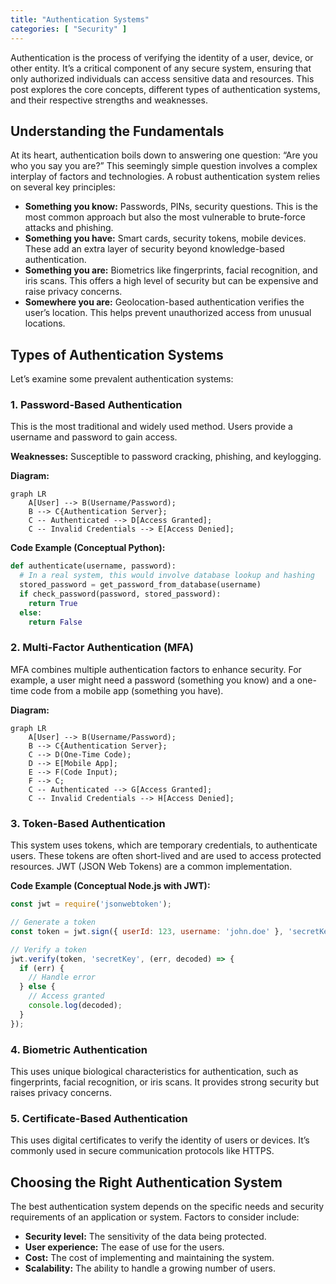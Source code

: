 ```yaml
---
title: "Authentication Systems"
categories: [ "Security" ]
---
```


Authentication is the process of verifying the identity of a user, device, or other entity. It's a critical component of any secure system, ensuring that only authorized individuals can access sensitive data and resources. This post explores the core concepts, different types of authentication systems, and their respective strengths and weaknesses.

## Understanding the Fundamentals

At its heart, authentication boils down to answering one question: "Are you who you say you are?" This seemingly simple question involves a complex interplay of factors and technologies. A robust authentication system relies on several key principles:

-   **Something you know:** Passwords, PINs, security questions. This is the most common approach but also the most vulnerable to brute-force attacks and phishing.
-   **Something you have:** Smart cards, security tokens, mobile devices. These add an extra layer of security beyond knowledge-based authentication.
-   **Something you are:** Biometrics like fingerprints, facial recognition, and iris scans. This offers a high level of security but can be expensive and raise privacy concerns.
-   **Somewhere you are:** Geolocation-based authentication verifies the user's location. This helps prevent unauthorized access from unusual locations.

## Types of Authentication Systems

Let's examine some prevalent authentication systems:

### 1. Password-Based Authentication

This is the most traditional and widely used method. Users provide a username and password to gain access.

**Weaknesses:** Susceptible to password cracking, phishing, and keylogging.

**Diagram:**

```mermaid
graph LR
    A[User] --> B(Username/Password);
    B --> C{Authentication Server};
    C -- Authenticated --> D[Access Granted];
    C -- Invalid Credentials --> E[Access Denied];
```

**Code Example (Conceptual Python):**

``` python
def authenticate(username, password):
  # In a real system, this would involve database lookup and hashing
  stored_password = get_password_from_database(username) 
  if check_password(password, stored_password):
    return True
  else:
    return False

```

### 2. Multi-Factor Authentication (MFA)

MFA combines multiple authentication factors to enhance security. For example, a user might need a password (something you know) and a one-time code from a mobile app (something you have).

**Diagram:**

```mermaid
graph LR
    A[User] --> B(Username/Password);
    B --> C{Authentication Server};
    C --> D(One-Time Code);
    D --> E[Mobile App];
    E --> F(Code Input);
    F --> C;
    C -- Authenticated --> G[Access Granted];
    C -- Invalid Credentials --> H[Access Denied];
```

### 3. Token-Based Authentication

This system uses tokens, which are temporary credentials, to authenticate users. These tokens are often short-lived and are used to access protected resources. JWT (JSON Web Tokens) are a common implementation.

**Code Example (Conceptual Node.js with JWT):**

``` javascript
const jwt = require('jsonwebtoken');

// Generate a token
const token = jwt.sign({ userId: 123, username: 'john.doe' }, 'secretKey');

// Verify a token
jwt.verify(token, 'secretKey', (err, decoded) => {
  if (err) {
    // Handle error
  } else {
    // Access granted
    console.log(decoded); 
  }
});
```

### 4. Biometric Authentication

This uses unique biological characteristics for authentication, such as fingerprints, facial recognition, or iris scans. It provides strong security but raises privacy concerns.

### 5. Certificate-Based Authentication

This uses digital certificates to verify the identity of users or devices. It's commonly used in secure communication protocols like HTTPS.

## Choosing the Right Authentication System

The best authentication system depends on the specific needs and security requirements of an application or system. Factors to consider include:

-   **Security level:** The sensitivity of the data being protected.
-   **User experience:** The ease of use for the users.
-   **Cost:** The cost of implementing and maintaining the system.
-   **Scalability:** The ability to handle a growing number of users.